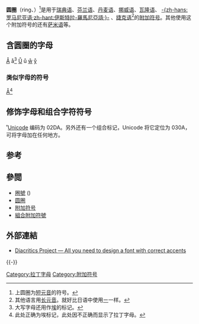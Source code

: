 {{Diacritical marks|◌̊}}

'''圆圈'''（ring、{{IPA|◌̊}}）<ref>上圆圈为[[短元音|短元音]]的符号。</ref>是用于[[瑞典语|瑞典语]]、[[芬兰语|芬兰语]]、[[丹麦语|丹麦语]]、[[挪威语|挪威语]]、[[瓦隆语|瓦隆语]]、 [[罗马尼亚语|-{zh-hans:罗马尼亚语;zh-hant:伊斯特拉-羅馬尼亞語;}-]] 、[[捷克语|捷克语]]<ref>其他语言用[[长元音|长元音]]。就好比日语中使用[[ー|ー]]一样。</ref>的[[附加符号|附加符号]]。其他使用这个附加符号的还有[[萨米语|萨米语]]等。

== 含圆圈的字母 ==
[[Å|Å]] å<ref>大写字母还用作[[埃|埃]]的标记。</ref> [[Ů|Ů]] ů [[ẘ|ẘ]] [[ẙ|ẙ]]

=== 类似字母的符号 ===
[[Å|Å]]<ref>此处正确为埃标记，此处因不正确而显示了拉丁字母。</ref>

== 修饰字母和组合字符符号 ==
˚[[Unicode|Unicode]] 编码为 02DA。另外还有一个组合标记，Unicode 将它定位为 030A，可将字母加在任何地方。

== 参考 ==
{{Reflist|2}}

==參閲==
* [[圈號|圈號]] ({{big|○}})
* [[圓圈|圆圈]]
* [[附加符号|附加符号]]
*[[組合附加符號|組合附加符號]]

==外部連結==
*[http://diacritics.typo.cz Diacritics Project — All you need to design a font with correct accents]{{Wayback|url=http://diacritics.typo.cz/ |date=20181023081610 }}
{{-}}
{{Latin alphabet||ring}}
{{Letters with ring}}

[[Category:拉丁字母|Category:拉丁字母]]
[[Category:附加符号|Category:附加符号]]